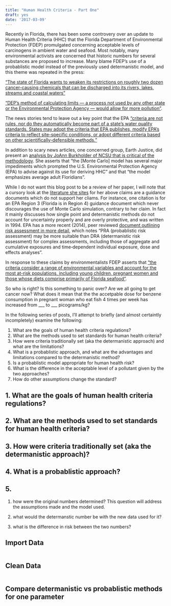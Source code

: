 ```yaml
---
title: "Human Health Criteria - Part One"
draft: yes
date: '2017-03-09'
---
```


Recently in Florida, there has been some controvery over an update to Human Health Criteria (HHC) that the Florida Department of Environmental Protection (FDEP) promulgated concerning acceptable levels of carcinogens in ambient water and seafood. Most notably, many environmental activists are concerned that historic numbers for several substances are proposed to increase. Many blame FDEP's use of a probablistic model instead of the previously used determanistic model, and this theme was repeated in the press:

["The state of Florida wants to weaken its restrictions on roughly two dozen cancer-causing chemicals that can be discharged into its rivers, lakes, streams and coastal waters"](http://www.tallahassee.com/story/news/2016/05/14/public-blasts-dep-over-new-water-toxin-standards/84382154/)

["DEP’s method of calculating limits — a process not used by any other state or the Environmental Protection Agency — would allow for more pollution"](http://www.tallahassee.com/story/news/2016/05/20/dep-defends-water-pollution-standards/84675594/).

The news stories tend to leave out a key point that the EPA ["criteria are not rules, nor do they automatically become part of a state’s water quality standards. States may adopt the criteria that EPA publishes, modify EPA’s criteria to reflect site-specific conditions, or adopt different criteria based on other scientifically-defensible methods."](https://www.epa.gov/sites/production/files/2015-10/documents/human-health-2015-update-factsheet.pdf)

In addition to scary news articles, one concerned group, Earth Justice, did present an [analysis by JoAnn Burkholder of NCSU that is critical of the methodology](http://earthjustice.org/sites/default/files/files/Burkholder%20Assessment.pdf). She asserts that "the [Monte Carlo] model has several major impediments which prompted the U.S. Environmental Protection Agency (EPA) to advise against its use for deriving HHC" and that "the model emphasizes average adult Floridians".

While I do not want this blog post to be a review of her paper, I will note that a cursory look at the [literature she sites](https://www.epa.gov/risk/use-monte-carlo-simulation-risk-assessments) for her above claims are a guidance documents which do not support her cliams. For instance, one citation is for an EPA Region 3 (Florida is in Region 4) guidance document which never discourages the use of Monte Carlo simulation, contrary to her claim. In fact it mainly discusses how single point and determanistic methods do not account for uncertainty properly and are overly protective, and was written in 1994. EPA has a more recent (2014), peer reviewed [document outlining risk assessment in more detail](https://www.epa.gov/sites/), which notes "PRA (probablistic risk assessment) may be more suitable than DRA (determanistic risk assessment) for complex assessments, including those of aggregate and cumulative exposures and time‐dependent individual exposure, dose and effects analyses". 

In response to these claims by environmentalists FDEP asserts that [“the criteria consider a range of environmental variables and account for the most at-risk populations, including young children, pregnant women and those whose diets comprise primarily of Florida seafood”](http://www.mypalmbeachpost.com/news/cerabino-dirty-water-shouldn-our-future-environmentalists-say/2om26RwRrwkTkffSR5kPyM/).

So who is right? Is this something to panic over? Are we all going to get cancer now? What does it mean that the the accetpable dose for benzene consumption in pregnant woman who eat fish 4 times per week has increased from ___ to ___ picograms/kg?

In the following series of posts, I'll attempt to briefly (and almost certaintly incompletely) examine the following:

1. What are the goals of human health criteria regulations?
2. What are the methods used to set standards for human health criteria?
3. How were criteria traditionally set (aka the determanistic approach) and what are the limitations?
4. What is a probablistic approach, and what are the advantages and limitations compared to the determanistic method?
5. Is a probablistic model appropriate for human health risk?
6. What is the difference in the acceptable level of a pollutant given by the two approaches?
7. How do other assumptions change the standard?

## 1. What are the goals of human health criteria regulations?



## 2. What are the methods used to set standards for human health criteria?

## 3. How were criteria traditionally set (aka the determanistic approach)?

## 4. What is a probablistic approach?

## 5. 

1. how were the original numbers determined? This question will address the assumptions made and the model used.

2. what would the determanstic number be with the new data used for it?

3. what is the difference in risk between the two numbers?


## Import Data

```r

```

## Clean Data
```r

```

## Compare determanistic vs probablistic methods for one parameter
```r

```
